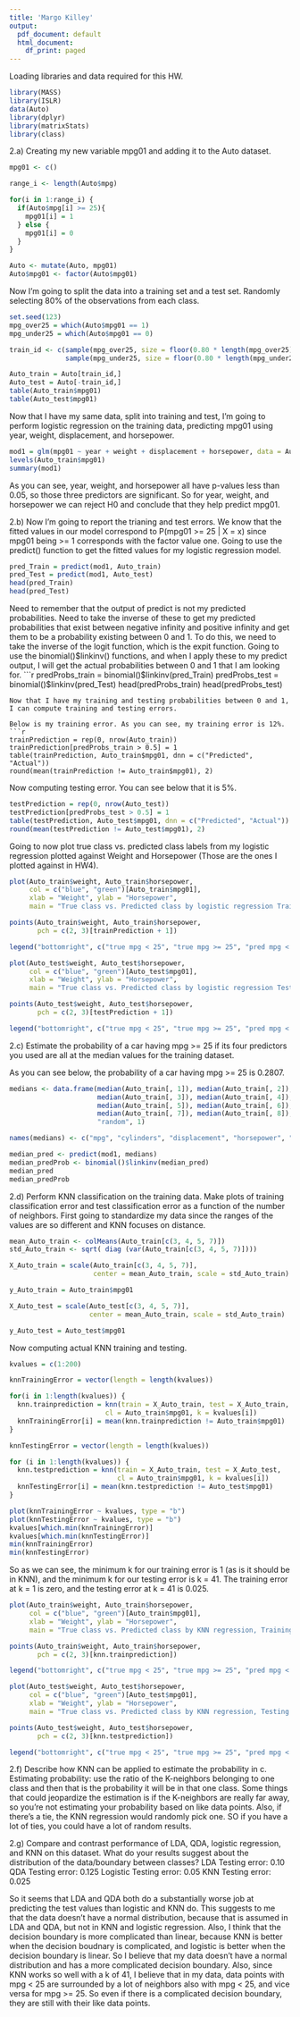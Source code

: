 ---
title: 'Margo Killey'
output:
  pdf_document: default
  html_document:
    df_print: paged
---
Loading libraries and data required for this HW. 
```{r}
library(MASS)
library(ISLR)
data(Auto)
library(dplyr)
library(matrixStats)
library(class)
```
2.a)
Creating my new variable mpg01 and adding it to the Auto dataset. 
```{r}
mpg01 <- c()

range_i <- length(Auto$mpg)

for(i in 1:range_i) {
  if(Auto$mpg[i] >= 25){
    mpg01[i] = 1
  } else {
    mpg01[i] = 0
  }
}

Auto <- mutate(Auto, mpg01)
Auto$mpg01 <- factor(Auto$mpg01)
```

Now I'm going to split the data into a training set and a test set. Randomly selecting 80% of the observations from each class. 
```{r}
set.seed(123)
mpg_over25 = which(Auto$mpg01 == 1)
mpg_under25 = which(Auto$mpg01 == 0)

train_id <- c(sample(mpg_over25, size = floor(0.80 * length(mpg_over25))), 
              sample(mpg_under25, size = floor(0.80 * length(mpg_under25))))

Auto_train = Auto[train_id,]
Auto_test = Auto[-train_id,]
table(Auto_train$mpg01)
table(Auto_test$mpg01)
```
Now that I have my same data, split into training and test, I'm going to perform logistic regression on the training data, predicting mpg01 using year, weight, displacement, and horsepower. 

```{r}
mod1 = glm(mpg01 ~ year + weight + displacement + horsepower, data = Auto_train, family = binomial)
levels(Auto_train$mpg01)
summary(mod1)
```

As you can see, year, weight, and horsepower all have p-values less than 0.05, so those three predictors are significant. So for year, weight, and horsepower we can reject H0 and conclude that they help predict mpg01. 

2.b) Now I'm going to report the trianing and test errors. We know that the fitted values in our model correspond to P(mpg01 >= 25 | X = x) since mpg01 being >= 1 corresponds with the factor value one. 
Going to use the predict() function to get the fitted values for my logistic regression model. 

```{r}
pred_Train = predict(mod1, Auto_train)
pred_Test = predict(mod1, Auto_test)
head(pred_Train)
head(pred_Test)
```

Need to remember that the output of predict is not my predicted probabilities. Need to take the inverse of these to get my predicted probabilities that exist between negative infinity and positive infinity and get them to be a probability existing between 0 and 1. 
To do this, we need to take the inverse of the logit function, which is the expit function. 
Going to use the binomial()$linkinv() functions, and when I apply these to my predict output, I will get the actual probabilities between 0 and 1 that I am looking for. 
```{r}
predProbs_train = binomial()$linkinv(pred_Train)
predProbs_test = binomial()$linkinv(pred_Test)
head(predProbs_train)
head(predProbs_test)
```
Now that I have my training and testing probabilities between 0 and 1, I can compute training and testing errors. 

Below is my training error. As you can see, my training error is 12%. 
```{r}
trainPrediction = rep(0, nrow(Auto_train))
trainPrediction[predProbs_train > 0.5] = 1
table(trainPrediction, Auto_train$mpg01, dnn = c("Predicted", "Actual"))
round(mean(trainPrediction != Auto_train$mpg01), 2)
```

Now computing testing error. You can see below that it is 5%. 
```{r}
testPrediction = rep(0, nrow(Auto_test))
testPrediction[predProbs_test > 0.5] = 1
table(testPrediction, Auto_test$mpg01, dnn = c("Predicted", "Actual"))
round(mean(testPrediction != Auto_test$mpg01), 2)
```
Going to now plot true class vs. predicted class labels from my logistic regression plotted against Weight and Horsepower (Those are the ones I plotted against in HW4).

```{r}
plot(Auto_train$weight, Auto_train$horsepower, 
     col = c("blue", "green")[Auto_train$mpg01], 
     xlab = "Weight", ylab = "Horsepower", 
     main = "True class vs. Predicted class by logistic regression Training Data")

points(Auto_train$weight, Auto_train$horsepower, 
       pch = c(2, 3)[trainPrediction + 1])

legend("bottomright", c("true mpg < 25", "true mpg >= 25", "pred mpg < 25", "pred mpg >= 25"), col = c("blue", "green", "black", "black"), pch = c(1, 1, 2, 3))
```

```{r}
plot(Auto_test$weight, Auto_test$horsepower, 
     col = c("blue", "green")[Auto_test$mpg01], 
     xlab = "Weight", ylab = "Horsepower", 
     main = "True class vs. Predicted class by logistic regression Test Data")

points(Auto_test$weight, Auto_test$horsepower, 
       pch = c(2, 3)[testPrediction + 1])

legend("bottomright", c("true mpg < 25", "true mpg >= 25", "pred mpg < 25", "pred mpg >= 25"), col = c("blue", "green", "black", "black"), pch = c(1, 1, 2, 3))
```
2.c) Estimate the probability of a car having mpg >= 25 if its four predictors you used are all at the median values for the training dataset. 

As you can see below, the probability of a car having mpg >= 25 is 0.2807.
```{r}
medians <- data.frame(median(Auto_train[, 1]), median(Auto_train[, 2]), 
                      median(Auto_train[, 3]), median(Auto_train[, 4]), 
                      median(Auto_train[, 5]), median(Auto_train[, 6]),
                      median(Auto_train[, 7]), median(Auto_train[, 8]), 
                      "random", 1)

names(medians) <- c("mpg", "cylinders", "displacement", "horsepower", "weight", "acceleration", "year", "origin", "name", "mpg01")

median_pred <- predict(mod1, medians)
median_predProb <- binomial()$linkinv(median_pred)
median_pred
median_predProb
```

2.d) Perform KNN classification on the training data. Make plots of training classification error and test classification error as a function of the number of neighbors. First going to standardize my data since the ranges of the values are so different and KNN focuses on distance. 
```{r}
mean_Auto_train <- colMeans(Auto_train[c(3, 4, 5, 7)])
std_Auto_train <- sqrt( diag (var(Auto_train[c(3, 4, 5, 7)])))

X_Auto_train = scale(Auto_train[c(3, 4, 5, 7)], 
                     center = mean_Auto_train, scale = std_Auto_train)

y_Auto_train = Auto_train$mpg01

X_Auto_test = scale(Auto_test[c(3, 4, 5, 7)], 
                    center = mean_Auto_train, scale = std_Auto_train)

y_Auto_test = Auto_test$mpg01
```
Now computing actual KNN training and testing. 

```{r}
kvalues = c(1:200)

knnTrainingError = vector(length = length(kvalues))

for(i in 1:length(kvalues)) {
  knn.trainprediction = knn(train = X_Auto_train, test = X_Auto_train, 
                        cl = Auto_train$mpg01, k = kvalues[i])
  knnTrainingError[i] = mean(knn.trainprediction != Auto_train$mpg01)   
}

knnTestingError = vector(length = length(kvalues))

for (i in 1:length(kvalues)) {
  knn.testprediction = knn(train = X_Auto_train, test = X_Auto_test,
                           cl = Auto_train$mpg01, k = kvalues[i])
  knnTestingError[i] = mean(knn.testprediction != Auto_test$mpg01)
}

plot(knnTrainingError ~ kvalues, type = "b")
plot(knnTestingError ~ kvalues, type = "b")
kvalues[which.min(knnTrainingError)]
kvalues[which.min(knnTestingError)]
min(knnTrainingError)
min(knnTestingError)
```
So as we can see, the minimum k for our training error is 1 (as is it should be in KNN), and the minimum k for our testing error is k = 41. 
The training error at k = 1 is zero, and the testing error at k = 41 is 0.025. 
```{r}
plot(Auto_train$weight, Auto_train$horsepower, 
     col = c("blue", "green")[Auto_train$mpg01], 
     xlab = "Weight", ylab = "Horsepower", 
     main = "True class vs. Predicted class by KNN regression, Training data")

points(Auto_train$weight, Auto_train$horsepower, 
       pch = c(2, 3)[knn.trainprediction])

legend("bottomright", c("true mpg < 25", "true mpg >= 25", "pred mpg < 25", "pred mpg >= 25"), col = c("blue", "green", "black", "black"), pch = c(1, 1, 2, 3))
```
```{r}
plot(Auto_test$weight, Auto_test$horsepower, 
     col = c("blue", "green")[Auto_test$mpg01], 
     xlab = "Weight", ylab = "Horsepower", 
     main = "True class vs. Predicted class by KNN regression, Testing data")

points(Auto_test$weight, Auto_test$horsepower, 
       pch = c(2, 3)[knn.testprediction])

legend("bottomright", c("true mpg < 25", "true mpg >= 25", "pred mpg < 25", "pred mpg >= 25"), col = c("blue", "green", "black", "black"), pch = c(1, 1, 2, 3))
```
2.f) Describe how KNN can be applied to estimate the probability in c.
Estimating probability: use the ratio of the K-neighbors belonging to one class and then that is the probability it will be in that one class. Some things that could jeopardize the estimation is if the K-neighbors are really far away, so you're not estimating your probability based on like data points. Also, if there's a tie, the KNN regression would randomly pick one. SO if you have a lot of ties, you could have a lot of random results. 

2.g) Compare and contrast performance of LDA, QDA, logistic regression, and KNN on this dataset. What do your results suggest about the distribution of the data/boundary between classes? 
LDA Testing error: 0.10
QDA Testing error: 0.125
Logistic Testing error: 0.05
KNN Testing error: 0.025

So it seems that LDA and QDA both do a substantially worse job at predicting the test values than logistic and KNN do. This suggests to me that the data doesn't have a normal distribution, because that is assumed in LDA and QDA, but not in KNN and logistic regression. Also, I think that the decision boundary is more complicated than linear, because KNN is better when the decision boudnary is complicated, and logistic is better when the decision boundary is linear. So I believe that my data doesn't have a normal distribution and has a more complicated decision boundary. Also, since KNN works so well with a k of 41, I believe that in my data, data points with mpg < 25 are surrounded by a lot of neighbors also with mpg < 25, and vice versa for mpg >= 25. So even if there is a complicated decision boundary, they are still with their like data points. 